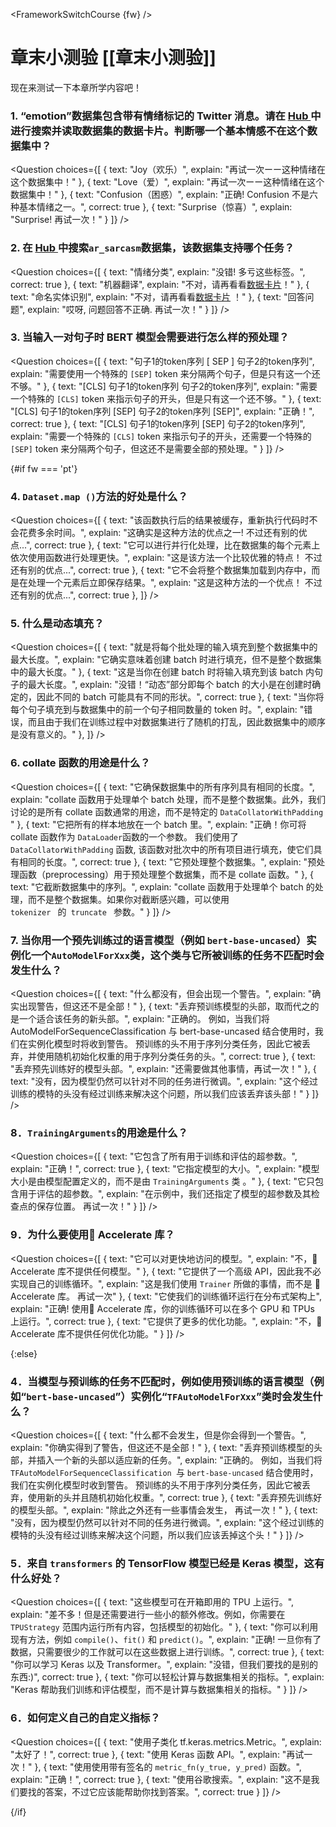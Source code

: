 <FrameworkSwitchCourse {fw} />

<!-- DISABLE-FRONTMATTER-SECTIONS -->

# 章末小测验 [[章末小测验]]

<CourseFloatingBanner
    chapter={3}
    classNames="absolute z-10 right-0 top-0"
/>

现在来测试一下本章所学内容吧！

### 1. “emotion”数据集包含带有情绪标记的 Twitter 消息。请在 [ Hub ]( https://huggingface.co/datasets) 中进行搜索并读取数据集的数据卡片。判断哪一个基本情感不在这个数据集中？
<Question
	choices={[
		{
			text: "Joy（欢乐）",
			explain: "再试一次ーー这种情绪在这个数据集中！"
		},
		{
			text: "Love（爱）",
			explain: "再试一次ーー这种情绪在这个数据集中！"
		},
		{
			text: "Confusion（困惑）",
			explain: "正确! Confusion 不是六种基本情绪之一。",
            correct: true
		},
        {
			text: "Surprise（惊喜）",
			explain: "Surprise! 再试一次！"
		}
	]}
/>

### 2. 在 [ Hub ]( https://huggingface.co/datasets) 中搜索`ar_sarcasm`数据集，该数据集支持哪个任务？
<Question
	choices={[
		{
			text: "情绪分类",
			explain: "没错! 多亏这些标签。",
            correct: true
		},
		{
			text: "机器翻译",
			explain: "不对，请再看看[数据卡片](https://huggingface.co/datasets/ar_sarcasm)！"
		},
		{
			text: "命名实体识别",
			explain: "不对，请再看看[数据卡片](https://huggingface.co/datasets/ar_sarcasm) ！"
		},
        {
			text: "回答问题",
			explain: "哎呀, 问题回答不正确. 再试一次！"
		}
	]}
/>

### 3. 当输入一对句子时 BERT 模型会需要进行怎么样的预处理？
<Question
	choices={[
		{
			text: "句子1的token序列 [ SEP ] 句子2的token序列",
			explain: "需要使用一个特殊的 `[SEP]` token 来分隔两个句子，但是只有这一个还不够。"
		},
		{
			text: "[CLS] 句子1的token序列 句子2的token序列",
			explain: "需要一个特殊的 `[CLS]` token 来指示句子的开头，但是只有这一个还不够。"
		},
		{
			text: "[CLS] 句子1的token序列 [SEP] 句子2的token序列 [SEP]",
			explain: "正确！",
            correct: true
		},
        {
			text: "[CLS] 句子1的token序列 [SEP] 句子2的token序列",
			explain: "需要一个特殊的 `[CLS]` token 来指示句子的开头，还需要一个特殊的 `[SEP]` token 来分隔两个句子，但这还不是需要全部的预处理。"
		}
	]}
/>

{#if fw === 'pt'}
### 4. `Dataset.map ()`方法的好处是什么？
<Question
	choices={[
		{
			text: "该函数执行后的结果被缓存，重新执行代码时不会花费多余时间。",
			explain: "这确实是这种方法的优点之一! 不过还有别的优点...",
            correct: true
		},
		{
			text: "它可以进行并行化处理，比在数据集的每个元素上依次使用函数进行处理更快。",
			explain: "这是该方法一个比较优雅的特点！ 不过还有别的优点...",
            correct: true
		},
		{
			text: "它不会将整个数据集加载到内存中，而是在处理一个元素后立即保存结果。",
			explain: "这是这种方法的一个优点！ 不过还有别的优点...",
            correct: true
		},
	]}
/>

### 5. 什么是动态填充？
<Question
	choices={[
		{
			text: "就是将每个批处理的输入填充到整个数据集中的最大长度。",
			explain: "它确实意味着创建 batch 时进行填充，但不是整个数据集中的最大长度。"
		},
		{
			text: "这是当你在创建 batch 时将输入填充到该 batch 内句子的最大长度。",
			explain: "没错！“动态”部分即每个 batch 的大小是在创建时确定的，因此不同的 batch 可能具有不同的形状。",
            correct: true
		},
		{
			text: "当你将每个句子填充到与数据集中的前一个句子相同数量的 token 时。",
			explain: "错误，而且由于我们在训练过程中对数据集进行了随机的打乱，因此数据集中的顺序是没有意义的。"
		},
	]}
/>

### 6. collate 函数的用途是什么？
<Question
	choices={[
		{
			text: "它确保数据集中的所有序列具有相同的长度。",
			explain: "collate 函数用于处理单个 batch 处理，而不是整个数据集。此外，我们讨论的是所有 collate 函数通常的用途，而不是特定的  <code>DataCollatorWithPadding</code> "
		},
		{
			text: "它把所有的样本地放在一个 batch 里。",
			explain: "正确！你可将 collate 函数作为 <code>DataLoader</code>函数的一个参数。 我们使用了 <code>DataCollatorWithPadding</code> 函数, 该函数对批次中的所有项目进行填充，使它们具有相同的长度。",
            correct: true
		},
		{
			text: "它预处理整个数据集。",
			explain: "预处理函数（preprocessing）用于预处理整个数据集，而不是 collate 函数。"
		},
        {
			text: "它截断数据集中的序列。",
			explain: "collate 函数用于处理单个 batch 的处理，而不是整个数据集。如果你对截断感兴趣，可以使用 <code> tokenizer </code> 的<code> truncate </code> 参数。"
		}
	]}
/>

### 7. 当你用一个预先训练过的语言模型（例如 `bert-base-uncased`）实例化一个`AutoModelForXxx`类，这个类与它所被训练的任务不匹配时会发生什么？
<Question
	choices={[
		{
			text: "什么都没有，但会出现一个警告。",
			explain: "确实出现警告，但这还不是全部！"
		},
		{
			text: "丢弃预训练模型的头部，取而代之的是一个适合该任务的新头部。",
			explain: "正确的。 例如，当我们将 AutoModelForSequenceClassification 与 bert-base-uncased 结合使用时，我们在实例化模型时将收到警告。 预训练的头不用于序列分类任务，因此它被丢弃，并使用随机初始化权重的用于序列分类任务的头。",
            correct: true
		},
		{
			text: "丢弃预先训练好的模型头部。",
			explain: "还需要做其他事情，再试一次！"
		},
        {
			text: "没有，因为模型仍然可以针对不同的任务进行微调。",
			explain: "这个经过训练的模特的头没有经过训练来解决这个问题，所以我们应该丢弃该头部！"
		}
	]}
/>

### 8．`TrainingArguments`的用途是什么？
<Question
	choices={[
		{
			text: "它包含了所有用于训练和评估的超参数。",
			explain: "正确！",
            correct: true
		},
		{
			text: "它指定模型的大小。",
			explain: "模型大小是由模型配置定义的，而不是由 `TrainingArguments` 类 。"
		},
		{
			text: "它只包含用于评估的超参数。",
			explain: "在示例中，我们还指定了模型的超参数及其检查点的保存位置。 再试一次！"
		}
	]}
/>

### 9．为什么要使用🤗 Accelerate 库？
<Question
	choices={[
		{
			text: "它可以对更快地访问的模型。",
			explain: "不，🤗 Accelerate 库不提供任何模型。"
		},
		{
			text: "它提供了一个高级 API，因此我不必实现自己的训练循环。",
			explain: "这是我们使用 <code>Trainer</code> 所做的事情，而不是 🤗 Accelerate 库。 再试一次"
		},
		{
			text: "它使我们的训练循环运行在分布式架构上",
			explain: "正确! 使用🤗 Accelerate 库，你的训练循环可以在多个 GPU 和 TPUs 上运行。",
            correct: true
		},
        {
			text: "它提供了更多的优化功能。",
			explain: "不，🤗 Accelerate 库不提供任何优化功能。"
		}
	]}
/>

{:else}
### 4．当模型与预训练的任务不匹配时，例如使用预训练的语言模型（例如“`bert-base-uncased`”）实例化“`TFAutoModelForXxx`”类时会发生什么？
<Question
	choices={[
		{
			text: "什么都不会发生，但是你会得到一个警告。",
			explain: "你确实得到了警告，但这还不是全部！"
		},
		{
			text: "丢弃预训练模型的头部，并插入一个新的头部以适应新的任务。",
			explain: "正确的。 例如，当我们将 `TFAutoModelForSequenceClassification `与 `bert-base-uncased` 结合使用时，我们在实例化模型时收到警告。 预训练的头不用于序列分类任务，因此它被丢弃，使用新的头并且随机初始化权重。",
            correct: true
		},
		{
			text: "丢弃预先训练好的模型头部。",
			explain: "除此之外还有一些事情会发生， 再试一次！"
		},
        {
			text: "没有，因为模型仍然可以针对不同的任务进行微调。",
			explain: "这个经过训练的模特的头没有经过训练来解决这个问题，所以我们应该丢掉这个头！"
		}
	]}
/>

### 5．来自 `transformers` 的 TensorFlow 模型已经是 Keras 模型，这有什么好处？
<Question
	choices={[
		{
			text: "这些模型可在开箱即用的 TPU 上运行。",
			explain: "差不多！但是还需要进行一些小的额外修改。例如，你需要在 <code>TPUStrategy</code> 范围内运行所有内容，包括模型的初始化。"
		},
		{
			text: "你可以利用现有方法，例如 <code>compile()</code>、<code>fit()</code> 和 <code>predict()</code>。",
			explain: "正确! 一旦你有了数据，只需要很少的工作就可以在这些数据上进行训练。",
            correct: true
		},
		{
			text: "你可以学习 Keras 以及 Transformer。",
			explain: "没错，但我们要找的是别的东西:)",
			correct: true
		},
        {
			text: "你可以轻松计算与数据集相关的指标。",
			explain: "Keras 帮助我们训练和评估模型，而不是计算与数据集相关的指标。"
		}
	]}
/>

### 6．如何定义自己的自定义指标？
<Question
	choices={[
		{
			text: "使用子类化 tf.keras.metrics.Metric。",
			explain: "太好了！",
			correct: true
		},
		{
			text: "使用 Keras 函数 API。",
			explain: "再试一次！"
		},
		{
			text: "使用使用带有签名的 <code>metric_fn(y_true, y_pred)</code> 函数。",
			explain: "正确！",
			correct: true
		},
        {
			text: "使用谷歌搜索。",
			explain: "这不是我们要找的答案，不过它应该能帮助你找到答案。",
			correct: true
		}
	]}
/>

{/if}